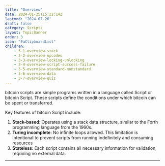 ```yaml
---
title: "Overview"
date: 2024-01-25T15:32:14Z
lastmod: "2024-07-26"
draft: false
category: Scripts
layout: TopicBanner
order: 3
icon: "FaClipboardList"
children:
    - 3-1-overview-stack
    - 3-2-overview-opcodes
    - 3-3-overview-locking-unlocking
    - 3-4-overview-script-success-failure
    - 3-5-overview-standard-nonstandard
    - 3-6-overview-data
    - 3-7-overview-quiz
---
```


bitcoin scripts are simple programs written in a language called Script or bitcoin Script. These scripts define the conditions under which bitcoin can be spent or transferred.

Key features of bitcoin Script include:

1. **Stack-based**: Operates using a stack data structure, similar to the Forth programming language from the 1960s.
2. **Turing incomplete**: No infinite loops allowed. This limitation is intentional to prevent scripts from running indefinitely and consuming resources
3. **Stateless**: Each script contains all necessary information for validation, requiring no external data.

<div className="dark:hidden w-full">
    <SvgDisplay
        src="/bitcoin-topics/static/images/topics/overview/overview.gif"
        width="100%"
        height="auto"
        className="rounded-lg"
    />
</div>
<div className="hidden dark:block w-full">
    <SvgDisplay
        src="/bitcoin-topics/static/images/topics/overview/overview.gif"
        width="100%"
        height="auto"
        className="rounded-lg"
    />
</div>

---
